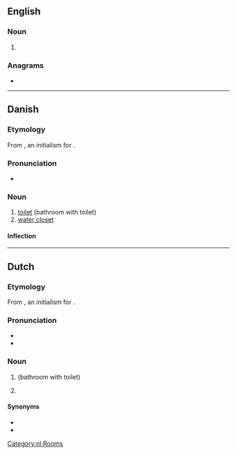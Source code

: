 {{also|WC|w/c|w.-c.}}
==English==

===Noun===
{{head|en|noun}}

# {{lb|en|proofreading}} {{initialism of|en|[[word]] [[choice]]}}

===Anagrams===
* {{anagrams|en|a=cw|C&W|CW|c/w}}

----

==Danish==

===Etymology===
From {{der|da|en|WC}}, an initialism for {{m|en|water closet}}.

===Pronunciation===
* {{IPA|da|/veːseː/|[ˈveːˀˌseːˀ]}}

===Noun===
{{da-noun|stem=wc'|et|er}}

# [[toilet]] (bathroom with toilet)
# [[water closet]]

====Inflection====
{{da-noun-infl|stem=wc'|et|er||wc's}}

----

==Dutch==

===Etymology===
From {{der|nl|en|WC}}, an initialism for {{m|en|water closet}}.

===Pronunciation===
* {{IPA|nl|/ʋeːˈseː/}}
* {{audio|nl|Nl-wc.ogg|Audio}}

===Noun===
{{nl-noun|m|-'s|wc'tje}}

# {{l|en|toilet}} (bathroom with toilet)
# {{l|en|water closet}}

====Synonyms====
* {{l|nl|plee}}
* {{l|nl|toilet}}

[[Category:nl:Rooms]]